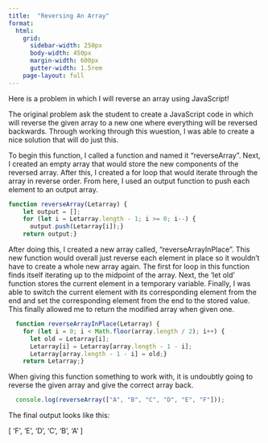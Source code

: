 ```yaml
---
title:  "Reversing An Array"
format:
  html: 
    grid:
      sidebar-width: 250px
      body-width: 450px
      margin-width: 600px
      gutter-width: 1.5rem
    page-layout: full
---
```


Here is a problem in which I will reverse an array using JavaScript!

The original problem ask the student to create a JavaScript code in which will reverse the given array to a new one where everything will be reversed backwards. Through working through this wuestion, I was able to create a nice solution that will do just this. 

To begin this function, I called a function and named it "reverseArray". Next, I created an empty array that would store the new components of the reversed array. After this, I created a for loop that would iterate through the array in reverse order. From here, I used an output function to push each element to an output array. 

```js
function reverseArray(Letarray) {
    let output = [];
    for (let i = Letarray.length - 1; i >= 0; i--) {
      output.push(Letarray[i]);}
    return output;}
```

After doing this, I created a new array called, "reverseArrayInPlace". This new function would overall just reverse each element in place so it wouldn't have to create a whole new array again. The first for loop in this function finds itself iterating up to the midpoint of the array. Next, the 'let old' function stores the current element in a temporary variable. Finally, I was able to switch the current element with its corresponding element from the end and set the corresponding element from the end to the stored value. This finally allowed me to return the modified array when given one. 

```js
  function reverseArrayInPlace(Letarray) {
    for (let i = 0; i < Math.floor(array.length / 2); i++) {
      let old = Letarray[i];
      Letarray[i] = Letarray[array.length - 1 - i];
      Letarray[array.length - 1 - i] = old;}
    return Letarray;}
```

When giving this function something to work with, it is undoubtly going to reverse the given array and give the correct array back. 

```js 
  console.log(reverseArray(["A", "B", "C", "D", "E", "F"]));
```

The final output looks like this: 

[ 'F', 'E', 'D', 'C', 'B', 'A' ]
